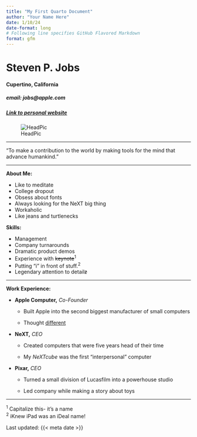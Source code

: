 ```yaml
---
title: "My First Quarto Document"
author: "Your Name Here"
date: 1/10/24
date-format: long
# Following line specifies GitHub Flavored Markdown
format: gfm
---
```


# Steven P. Jobs

#### Cupertino, California

##### email: jobs\@apple.com

##### [Link to personal website](https://en.wikipedia.org/wiki/Steve_Jobs)

![HeadPic](https://upload.wikimedia.org/wikipedia/commons/thumb/d/dc/Steve_Jobs_Headshot_2010-CROP_%28cropped_2%29.jpg/248px-Steve_Jobs_Headshot_2010-CROP_%28cropped_2%29.jpg)

---

"To make a contribution to the world by making tools for the mind that advance humankind."

---

**About Me:**

-   Like to meditate
-   College dropout
-   Obsess about fonts
-   Always looking for the NeXT big thing
-   Workaholic
-   Like jeans and turtlenecks

**Skills:**

-   Management
-   Company turnarounds
-   Dramatic product demos
-   Experience with ~~keynote~~^1^
-   Putting "i" in front of stuff.^2^
-   Legendary attention to detail~~z~~

---

**Work Experience:**

-   **Apple Computer,** *Co-Founder*

    -   Built Apple into the second biggest manufacturer of small computers

    -   Thought [different](https://youtu.be/5sMBhDv4sik)

-   **NeXT,** *CEO*

    -   Created computers that were five years head of their time

    -   My *NeXTcube* was the first "interpersonal" computer

-   **Pixar,** *CEO*

    -   Turned a small division of Lucasfilm into a powerhouse studio

    -   Led company while making a story about toys

------------------------------------------------------------------------

^1^ Capitalize this- it's a name\
^2^ iKnew iPad was an iDeal name!

Last updated: {{< meta date >}}
